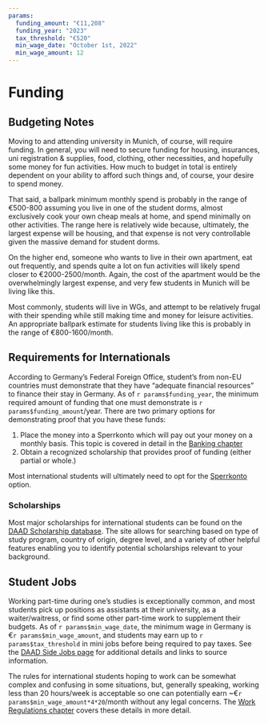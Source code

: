 ```yaml
---
params:
  funding_amount: "€11,208"
  funding_year: "2023"
  tax_threshold: "€520"
  min_wage_date: "October 1st, 2022"
  min_wage_amount: 12
---
```

# Funding {#chapter-funding}

## Budgeting Notes

Moving to and attending university in Munich, of course, will require funding. In general, you will need to secure funding for housing, insurances, uni registration & supplies, food, clothing, other necessities, and hopefully some money for fun activities. How much to budget in total is entirely dependent on your ability to afford such things and, of course, your desire to spend money.

That said, a ballpark minimum monthly spend is probably in the range of €500-800 assuming you live in one of the student dorms, almost exclusively cook your own cheap meals at home, and spend minimally on other activities. The range here is relatively wide because, ultimately, the largest expense will be housing, and that expense is not very controllable given the massive demand for student dorms.

On the higher end, someone who wants to live in their own apartment, eat out frequently, and spends quite a lot on fun activities will likely spend closer to €2000-2500/month. Again, the cost of the apartment would be the overwhelmingly largest expense, and very few students in Munich will be living like this.

Most commonly, students will live in WGs, and attempt to be relatively frugal with their spending while still making time and money for leisure activities. An appropriate ballpark estimate for students living like this is probably in the range of €800-1600/month.

## Requirements for Internationals

According to Germany's Federal Foreign Office, student's from non-EU countries must demonstrate that they have "adequate financial resources" to finance their stay in Germany. As of `r params$funding_year`, the minimum required amount of funding that one must demonstrate is `r params$funding_amount`/year. There are two primary options for demonstrating proof that you have these funds:

1. Place the money into a Sperrkonto which will pay out your money on a monthly basis. This topic is covered in detail in the [Banking chapter](#banking-sperrkonto)
2. Obtain a recognized scholarship that provides proof of funding (either partial or whole.)

Most international students will ultimately need to opt for the [Sperrkonto](#banking-sperrkonto) option.


### Scholarships

Most major scholarships for international students can be found on the [DAAD Scholarship database](https://www.daad.de/en/study-and-research-in-germany/scholarships/). The site allows for searching based on type of study program, country of origin, degree level, and a variety of other helpful features enabling you to identify potential scholarships relevant to your background.

## Student Jobs

Working part-time during one's studies is exceptionally common, and most students pick up positions as assistants at their university, as a waiter/waitress, or find some other part-time work to supplement their budgets. As of `r params$min_wage_date`, the minimum wage in Germany is €`r params$min_wage_amount`, and students may earn up to `r params$tax_threshold` in mini jobs before being required to pay taxes. See the [DAAD Side Jobs page](https://www.daad.de/en/study-and-research-in-germany/first-steps-germany/side-jobs/) for additional details and links to source information. 

The rules for international students hoping to work can be somewhat complex and confusing in some situations, but, generally speaking, working less than 20 hours/week is acceptable so one can potentially earn ~€`r params$min_wage_amount*4*20`/month without any legal concerns. The [Work Regulations chapter](#chapter-work-regulations) covers these details in more detail.







